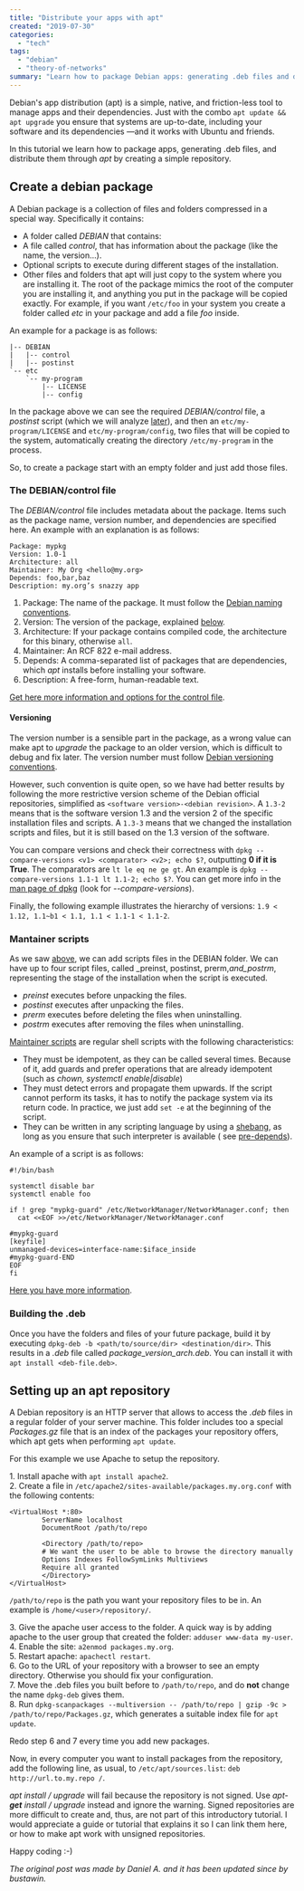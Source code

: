 ```yaml
---
title: "Distribute your apps with apt"
created: "2019-07-30"
categories:
  - "tech"
tags:
  - "debian"
  - "theory-of-networks"
summary: "Learn how to package Debian apps: generating .deb files and distributing them through Debian's (including Ubuntu) apt command by creating a simple repository"
---
```


Debian's app distribution (apt) is a simple, native, and friction-less tool to manage apps and
their dependencies. Just with the combo `apt update && apt upgrade` you ensure that systems are
up-to-date, including your software and its dependencies —and it works with Ubuntu and friends.

In this tutorial we learn how to package apps, generating .deb files, and distribute them through
_apt_ by creating a simple repository.


## Create a debian package

A Debian package is a collection of files and folders compressed in a special way. Specifically it
contains:

- A folder called _DEBIAN_ that contains:
- A file called _control_, that has information about the package (like the name, the
version...).
- Optional scripts to execute during different stages of the installation.
- Other files and folders that apt will just copy to the system where you are installing it. The
root of the package mimics the root of the computer you are installing it, and anything you put
in the package will be copied exactly. For example, if you want `/etc/foo` in your system you
create a folder called _etc_ in your package and add a file _foo_ inside.

An example for a package is as follows:

```
|-- DEBIAN
|   |-- control
|   |-- postinst
`-- etc
    `-- my-program
        |-- LICENSE
        |-- config
```

In the package above we can see the required _DEBIAN/control_ file, a _postinst_ script (which we
will analyze [later](#Mantainer_scripts)), and then an `etc/my-program/LICENSE`
and `etc/my-program/config`, two files that will be copied to the system, automatically creating
the directory `/etc/my-program` in the process.

So, to create a package start with an empty folder and just add those files.

### The DEBIAN/control file

The _DEBIAN/control_ file includes metadata about the package. Items such as the package name,
version number, and dependencies are specified here. An example with an explanation is as follows:

```
Package: mypkg
Version: 1.0-1
Architecture: all
Maintainer: My Org <hello@my.org>
Depends: foo,bar,baz
Description: my.org’s snazzy app
```

1. Package: The name of the package. It must follow
the [Debian naming conventions](https://www.debian.org/doc/manuals/maint-guide/first.en.html#namever).
2. Version: The version of the package, explained [below](#Versioning).
3. Architecture: If your package contains compiled code, the architecture for this binary,
otherwise `all`.
4. Maintainer: An RCF 822 e-mail address.
5. Depends: A comma-separated list of packages that are dependencies, which _apt_ installs before
installing your software.
6. Description: A free-form, human-readable text.

[Get here more information and options for the control file](https://www.debian.org/doc/debian-policy/ch-controlfields.html#binary-package-control-files-debian-control).

#### Versioning

The version number is a sensible part in the package, as a wrong value can make apt to _upgrade_
the package to an older version, which is difficult to debug and fix later. The version number must
follow [Debian versioning conventions](https://readme.phys.ethz.ch/documentation/debian_version_numbers/).

However, such convention is quite open, so we have had better results by following the more
restrictive version scheme of the Debian official repositories, simplified
as `<software version>-<debian revision>`. A `1.3-2` means that is the software version 1.3 and the
version 2 of the specific installation files and scripts. A `1.3-3` means that we changed the
installation scripts and files, but it is still based on the 1.3 version of the software.

You can compare versions and check their correctness
with `dpkg --compare-versions <v1> <comparator> <v2>; echo $?`, outputting **0 if it is True**. The
comparators are `lt le eq ne ge gt`. An example
is `dpkg --compare-versions 1.1-1 lt 1.1-2; echo $?`. You can get more info in
the [man page of dpkg](https://linux.die.net/man/1/dpkg) (look for _\--compare-versions_).

Finally, the following example illustrates the hierarchy of
versions: `1.9 < 1.12, 1.1~b1 < 1.1, 1.1 < 1.1-1 < 1.1-2`.

### Mantainer scripts

As we saw [above](#debian-packages), we can add scripts files in the DEBIAN folder. We can have up
to four script files, called _preinst, postinst, prerm,_and_postrm_, representing the stage of the
installation when the script is executed.

- _preinst_ executes before unpacking the files.
- _postinst_ executes after unpacking the files.
- _prerm_ executes before deleting the files when uninstalling.
- _postrm_ executes after removing the files when uninstalling.

[Maintainer scripts](https://www.debian.org/doc/debian-policy/ch-files.html#s-scripts) are regular
shell scripts with the following characteristics:

- They must be idempotent, as they can be called several times. Because of it, add guards and
prefer operations that are already idempotent (such as _chown, systemctl enable|disable_)
- They must detect errors and propagate them upwards. If the script cannot perform its tasks, it
has to notify the package system via its return code. In practice, we just add `set -e` at the
beginning of the script.
- They can be written in any scripting language by using
a [shebang](https://bash.cyberciti.biz/guide/Shebang), as long as you ensure that such
interpreter is available (
see [pre-depends](https://www.debian.org/doc/debian-policy/ch-relationships.html#binary-dependencies-depends-recommends-suggests-enhances-pre-depends)).

An example of a script is as follows:

```
#!/bin/bash

systemctl disable bar
systemctl enable foo

if ! grep "mypkg-guard" /etc/NetworkManager/NetworkManager.conf; then
  cat <<EOF >>/etc/NetworkManager/NetworkManager.conf

#mypkg-guard
[keyfile]
unmanaged-devices=interface-name:$iface_inside
#mypkg-guard-END
EOF
fi
```

[Here you have more information](https://www.debian.org/doc/debian-policy/ch-maintainerscripts.html).

### Building the .deb

Once you have the folders and files of your future package, build it by
executing `dpkg-deb -b <path/to/source/dir> <destination/dir>`. This results in a _.deb_ file
called _package\_version\_arch.deb_. You can install it with `apt install <deb-file.deb>`.

## Setting up an apt repository

A Debian repository is an HTTP server that allows to access the _.deb_ files in a regular folder of
your server machine. This folder includes too a special _Packages.gz_ file that is an index of the
packages your repository offers, which apt gets when performing `apt update`.

For this example we use Apache to setup the repository.

1\. Install apache with `apt install apache2`.  
2\. Create a file in `/etc/apache2/sites-available/packages.my.org.conf` with the following
contents:

```
<VirtualHost *:80>
        ServerName localhost
        DocumentRoot /path/to/repo
 
        <Directory /path/to/repo>
        # We want the user to be able to browse the directory manually
        Options Indexes FollowSymLinks Multiviews
        Require all granted
        </Directory>
</VirtualHost>
```

`/path/to/repo` is the path you want your repository files to be in. An example
is `/home/<user>/repository/`.

3\. Give the apache user access to the folder. A quick way is by adding apache to the user group
that created the folder: `adduser www-data my-user`.  
4\. Enable the site: `a2enmod packages.my.org`.  
5\. Restart apache: `apachectl restart`.  
6\. Go to the URL of your repository with a browser to see an empty directory. Otherwise you should
fix your configuration.  
7\. Move the .deb files you built before to `/path/to/repo`, and do **not** change the
name `dpkg-deb` gives them.  
8\. Run `dpkg-scanpackages --multiversion -- /path/to/repo | gzip -9c > /path/to/repo/Packages.gz`,
which generates a suitable index file for `apt update`.

Redo step 6 and 7 every time you add new packages.

Now, in every computer you want to install packages from the repository, add the following line, as
usual, to `/etc/apt/sources.list`: `deb http://url.to.my.repo /`.

_apt install / upgrade_ will fail because the repository is not signed. Use _apt-**get** install /
upgrade_ instead and ignore the warning. Signed repositories are more difficult to create and,
thus, are not part of this introductory tutorial. I would appreciate a guide or tutorial that
explains it so I can link them here, or how to make apt work with unsigned repositories.

Happy coding :-)

_The original post was made by Daniel A. and it has been updated since by bustawin._

